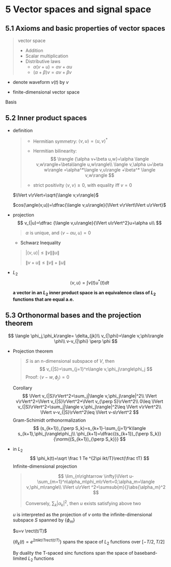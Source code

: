 # 5 Vector spaces and signal space

## 5.1 Axioms and basic properties of vector spaces

> vector space
>
> * Addition
> * Scalar multiplication
> * Distributive laws
>   * $\alpha(v+u)=\alpha v+\alpha u$
>   * $(\alpha+\beta)v=\alpha v+\beta v$
		
* denote waveform $v(t)$ by $v$
		
* finite-dimensional vector space
	
Basis

## 5.2 Inner product spaces

* definition

    > * Hermitian symmetry: $\langle v,u\rangle=\langle u,v\rangle^*$
    >
    > * Hermitian bilinearity:
    >   $$
    >   \lrangle {\alpha v+\beta u,w}=\alpha \langle v,w\rangle+\beta\langle u,w\rangle\\
    >   \langle v,\alpha u+\beta w\rangle =\alpha^*\langle v,u\rangle +\beta^* \langle v,w\rangle
    >   $$
    >
    > * strict positivity $\langle v,v\rangle\geq 0$, with equality iff $v=0$
	
	$\lVert v\rVert=\sqrt{\langle v,v\rangle}$
	
	$cos(\angle(v,u))=\dfrac{\langle v,u\rangle}{\lVert v\rVert\lVert u\rVert}$
	
* projection
    $$
    	v_{|u}=\dfrac {\langle v,u\rangle}{\lVert u\rVert^2}u=\alpha u\\
    $$
	
	> $\alpha$ is unique, and $\langle v-\alpha u,u\rangle=0$
	
	* Schwarz Inequality

    > $|\langle v,u\rangle|\leq\lVert v\rVert\lVert u\rVert$
	>
	> $\lVert v+u\rVert\leq \lVert v\rVert+\lVert u \rVert$
	
* $L_2$
	$$
	\langle v,u\rangle=\int v(t)u^*(t)dt
    $$
    
	**a vector in an $L_2$ inner product space is an equivalence class of $L_2$ functions that are equal a.e.**
	
## 5.3 Orthonormal bases and the projection theorem
	
$$
\langle \phi_j,\phi_k\rangle= \delta_{jk}\\
v_{|\phi}=\langle v,\phi\rangle \phi\\
v-v_{|\phi} \perp \phi
$$
	
* Projection theorem

    > $S$ is an n-dimensional subspace of $V$, then
    > $$
    > v_{|S}=\sum_{j=1}^n\langle v,\phi_j\rangle\phi_j
    > $$
    > Proof: $\langle v-w,\phi_j\rangle=0$
	
    Corollary
    $$
    	\lVert v_{|S}\rVert^2=\sum_j|\langle v,\phi_j\rangle|^2\\
    \lVert v\rVert^2=\lVert v_{|S}\rVert^2+\lVert v_{\perp S}\rVert^2\\
    0\leq \lVert v_{|S}\rVert^2=\sum_j|\langle v,\phi_j\rangle|^2\leq \lVert v\rVert^2\\
    \lVert v-v_{|S}\rVert^2\leq \lVert v-s\rVert^2
    $$
	Gram-Schimidt orthonormalization
    $$
    	(s_{k+1})_{\perp S_k}=s_{k+1}-\sum_{j=1}^k\langle s_{k+1},\phi_j\rangle\phi_j\\
    \phi_{k+1}=\dfrac{(s_{k+1})_{\perp S_k}}{\norm{(S_{k+1})_{\perp S_k}}}
    $$
	
* in $L_2$
    $$
    \phi_k(t)=\sqrt \frac 1 Te ^{2\pi ikt/T}\rect(\frac tT)
    $$
    Infinite-dimensional projection
    
    > $$
    > \lim_{n\rightarrow \infty}\lVert u-\sum_{m=1}^n\alpha_m\phi_m\rVert=0,\alpha_m=\langle v,\phi_m\rangle\\
    > \lVert u\rVert ^2=\sumsub{m}{}\abs{\alpha_m}^2
    > $$
    >
    > Conversely, $\sum_k|\alpha_k|^2$, then $u$ exists satisfying above two
    
    $u$ is interpreted as the projection of $v$ onto the infinite-dimensional subspace $S$ spanned by $\{\phi_m\}$
    	
    $u=v \rect(t/T)$
    
    $\{\theta_k(t)=e^{2\pi ikt/Trect(t/T)}\}$ spans the space of $L_2$ functions over $[-T/2,T/2]$
    
    By duality the T-spaced sinc functions span the space of baseband-limited $L_2$ functions
    
    	
    	
    	